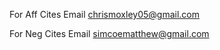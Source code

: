 For Aff Cites Email [[mailto:chrismoxley05@gmail.com|chrismoxley05@gmail.com]]

For Neg Cites Email [[mailto:simcoematthew@gmail.com|simcoematthew@gmail.com]]